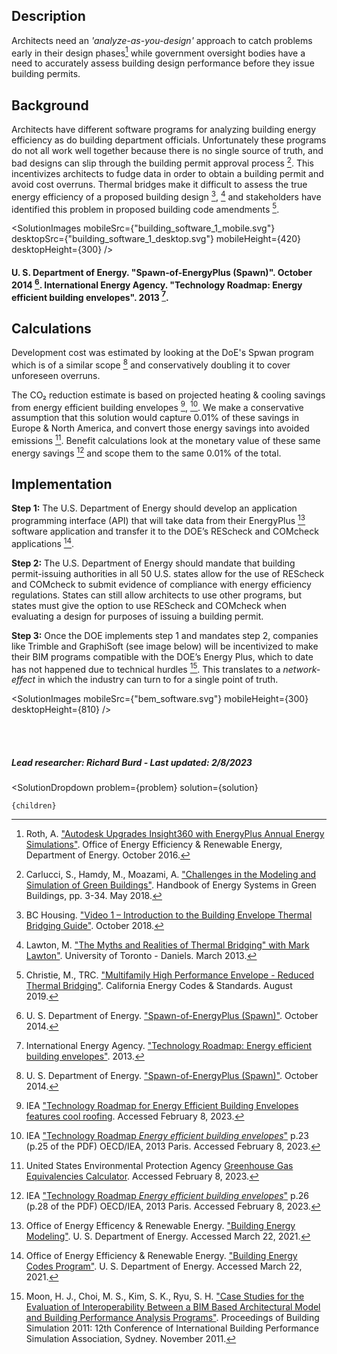 


## Description
Architects need an *'analyze-as-you-design'* approach to catch problems early in their design phases[^"9"] while government oversight bodies have a need to accurately assess building design performance before they issue building permits.

## Background
Architects have different software programs for analyzing building energy efficiency as do building department officials.  Unfortunately these programs do not all work well together because there is no single source of truth, and bad designs can slip through the building permit approval process [^"2"].  This incentivizes architects to fudge data in order to obtain a building permit and avoid cost overruns.  Thermal bridges make it difficult to assess the true energy efficiency of a proposed building design [^"1"], [^"5"] and stakeholders have identified this problem in proposed building code amendments [^"3"].

<SolutionImages 
  mobileSrc={"building_software_1_mobile.svg"}
  desktopSrc={"building_software_1_desktop.svg"}
  mobileHeight={420}
  desktopHeight={300}
/>
#### U. S. Department of Energy. "Spawn-of-EnergyPlus (Spawn)". October 2014 [^"10"]. International Energy Agency. "Technology Roadmap: Energy efficient building envelopes". 2013 [^"4"].

## Calculations
Development cost was estimated by looking at the DoE's Spwan program which is of a similar scope [^"10"] and conservatively doubling it to cover unforeseen overruns.

The CO₂ reduction estimate is based on projected heating & cooling savings from energy efficient building envelopes [^"11"], [^"12"]. We make a conservative assumption that this solution would capture 0.01% of these savings in Europe & North America, and convert those energy savings into avoided emissions [^"13"].  Benefit calculations look at the monetary value of these same energy savings [^"14"] and  scope them to the same 0.01% of the total.

## Implementation
**Step 1:** The U.S. Department of Energy should develop an application programming interface (API) that will take data from their EnergyPlus [^"7"] software application and transfer it to the DOE’s REScheck and COMcheck applications [^"8"].

**Step 2:** The U.S. Department of Energy should mandate that building permit-issuing authorities in all 50 U.S. states allow for the use of REScheck and COMcheck to submit evidence of compliance with energy efficiency regulations. States can still allow architects to use other programs, but states must give the option to use REScheck and COMcheck when evaluating a design for purposes of issuing a building permit.

**Step 3:** Once the DOE implements step 1 and mandates step 2, companies like Trimble and GraphiSoft (see image below) will be incentivized to make their BIM programs compatible with the DOE’s Energy Plus, which to date has not happened due to technical hurdles [^"6"]. This translates to a *network-effect* in which the industry can turn to for a single point of truth.

<SolutionImages 
  mobileSrc={"bem_software.svg"}
  mobileHeight={300}
  desktopHeight={810}
/>

<br></br>

##### Lead researcher: Richard Burd - Last updated: 2/8/2023

[^"1"]: BC Housing. ["Video 1 – Introduction to the Building Envelope Thermal Bridging Guide"](https://www.youtube.com/watch?v=IM_dphE-WDY). October 2018.


[^"2"]: Carlucci, S., Hamdy, M., Moazami, A. ["Challenges in the Modeling and Simulation of Green Buildings"](https://link.springer.com/referenceworkentry/10.1007%2F978-3-662-49120-1_50). Handbook of Energy Systems in Green Buildings, pp. 3-34. May 2018.

[^"3"]: Christie, M., TRC. ["Multifamily High Performance Envelope - Reduced Thermal Bridging"](https://title24stakeholders.com/wp-content/uploads/2019/06/Reduced-Thermal-Bridging-Submeasure-Summary.pdf). California Energy Codes & Standards. August 2019.

[^"4"]: International Energy Agency. ["Technology Roadmap: Energy efficient building envelopes"](https://webstore.iea.org/technology-roadmap-energy-efficient-building-envelopes). 2013.

[^"5"]: Lawton, M. ["The Myths and Realities of Thermal Bridging" with Mark Lawton"](https://www.youtube.com/watch?v=FPpU3dc0BcU). University of Toronto - Daniels. March 2013.

[^"6"]: Moon, H. J., Choi, M. S., Kim, S. K., Ryu, S. H. ["Case Studies for the Evaluation of Interoperability Between a BIM Based Architectural Model and Building Performance Analysis Programs"](http://ibpsa.org/proceedings/BS2011/P_1510.pdf). Proceedings of Building Simulation 2011: 12th Conference of International Building Performance Simulation Association, Sydney. November 2011.

[^"7"]: Office of Energy Efficency & Renewable Energy. ["Building Energy Modeling"](https://www.energy.gov/eere/buildings/building-energy-modeling). U. S. Department of Energy. Accessed March 22, 2021.

[^"8"]: Office of Energy Efficiency & Renewable Energy. ["Building Energy Codes Program"](https://www.energycodes.gov/software-and-web-tools). U. S. Department of Energy. Accessed March 22, 2021.

[^"9"]: Roth, A. ["Autodesk Upgrades Insight360 with EnergyPlus Annual Energy Simulations"](https://www.energy.gov/eere/buildings/articles/autodesk-upgrades-insight360-energyplus-annual-energy-simulations). Office of Energy Efficiency & Renewable Energy, Department of Energy. October 2016.

[^"10"]: U. S. Department of Energy. ["Spawn-of-EnergyPlus (Spawn)"](https://www.energy.gov/eere/buildings/downloads/spawn-energyplus-spawn). October 2014.

[^"11"]: IEA ["Technology Roadmap for Energy Efficient Building Envelopes features cool roofing](https://heatisland.lbl.gov/news/ieas-technology-roadmap-energy-efficient). Accessed February 8, 2023.

[^"12"]: IEA ["Technology Roadmap *Energy efficient building envelopes*"](https://iea.blob.core.windows.net/assets/2be63379-1185-42e7-9608-94e5d3682956/TechnologyRoadmapEnergyEfficientBuildingEnvelopes.pdf#page=25) p.23 (p.25 of the PDF) OECD/IEA, 2013 Paris. Accessed February 8, 2023.

[^"13"]: United States Environmental Protection Agency [Greenhouse Gas Equivalencies Calculator](https://www.epa.gov/energy/greenhouse-gas-equivalencies-calculator). Accessed February 8, 2023.

[^"14"]: IEA ["Technology Roadmap *Energy efficient building envelopes*"](https://iea.blob.core.windows.https://iea.blob.core.windows.net/assets/2be63379-1185-42e7-9608-94e5d3682956/TechnologyRoadmapEnergyEfficientBuildingEnvelopes.pdf#page=28) p.26 (p.28 of the PDF) OECD/IEA, 2013 Paris. Accessed February 8, 2023.

  <SolutionDropdown 
    problem={problem} 
    solution={solution}
  >
    {children}
  </SolutionDropdown>